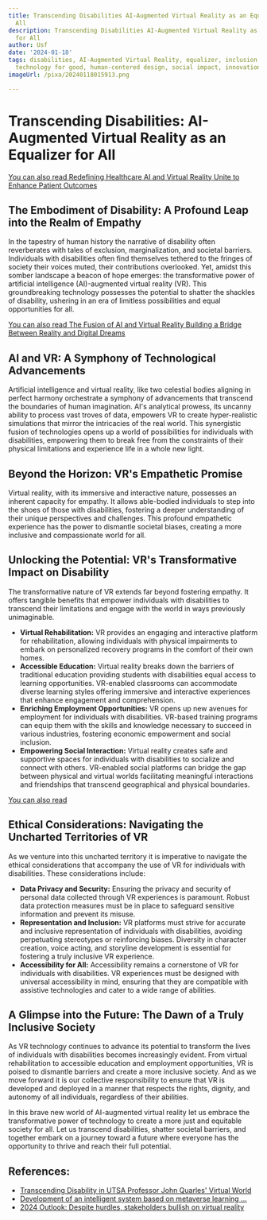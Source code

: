 ```yaml
---
title: Transcending Disabilities AI-Augmented Virtual Reality as an Equalizer for
  All
description: Transcending Disabilities AI-Augmented Virtual Reality as an Equalizer
  for All
author: Usf
date: '2024-01-18'
tags: disabilities, AI-Augmented Virtual Reality, equalizer, inclusion, accessibility,
  technology for good, human-centered design, social impact, innovation, digital empowerment
imageUrl: /pixa/20240118015913.png

---
```

# Transcending Disabilities: AI-Augmented Virtual Reality as an Equalizer for All



[You can also read Redefining Healthcare AI and Virtual Reality Unite to  Enhance Patient Outcomes](Redefining%20Healthcare%20AI%20and%20Virtual%20Reality%20Unite%20to%20Enhance%20Patient%20Outcomes)


## The Embodiment of Disability:  A Profound Leap into the Realm of  Empathy

In the tapestry of human history the narrative of disability often reverberates with tales of exclusion, marginalization, and societal barriers. Individuals with disabilities often find themselves  tethered to the fringes of society their voices muted, their contributions overlooked. Yet,  amidst this somber landscape a beacon of hope emerges: the transformative power of artificial intelligence (AI)-augmented virtual reality (VR). This groundbreaking technology possesses the potential to shatter  the shackles of disability, ushering in an era of limitless possibilities and  equal opportunities for all.

[You can also read The Fusion of AI and  Virtual  Reality  Building a Bridge Between Reality and Digital Dreams](The%20Fusion%20of%20AI%20and%20Virtual%20Reality%20Building%20a%20Bridge%20Between%20Reality%20and%20Digital%20Dreams)


## AI  and VR: A Symphony of Technological Advancements

Artificial intelligence and virtual  reality, like two celestial bodies aligning in perfect harmony orchestrate a symphony of advancements  that transcend the boundaries of human imagination. AI's analytical prowess, its  uncanny ability to  process  vast  troves of data, empowers  VR to create hyper-realistic simulations that mirror the intricacies of  the real world. This synergistic fusion of technologies opens up a world of possibilities for individuals with disabilities, empowering them  to break free from the constraints of their physical limitations and experience life in  a whole new light.

## Beyond the Horizon: VR's Empathetic Promise

Virtual reality,  with its immersive and interactive nature, possesses an inherent capacity  for  empathy. It allows able-bodied individuals to step into the shoes  of those with disabilities,  fostering  a deeper understanding of their unique perspectives and challenges. This profound empathetic experience  has the power to dismantle societal  biases,  creating a more inclusive and compassionate world  for all.

## Unlocking the  Potential: VR's Transformative Impact on Disability

The transformative nature of VR extends far beyond fostering empathy. It offers  tangible benefits that empower individuals with  disabilities to transcend their limitations and engage  with the world in ways previously unimaginable.

- **Virtual Rehabilitation:**  VR provides an engaging and interactive platform for rehabilitation, allowing individuals with physical impairments to embark on personalized  recovery programs in the comfort of their own  homes.
- **Accessible Education:** Virtual reality breaks down the barriers of  traditional education  providing students with  disabilities equal access to learning opportunities. VR-enabled classrooms can accommodate diverse learning  styles offering immersive and interactive experiences  that enhance engagement and comprehension.
-  **Enriching Employment Opportunities:** VR opens up new avenues for employment for individuals with disabilities. VR-based  training programs can equip them with  the skills and knowledge necessary to succeed in various industries, fostering economic empowerment and social inclusion.
- **Empowering Social Interaction:** Virtual reality creates safe and  supportive  spaces for individuals with disabilities  to socialize and  connect with others. VR-enabled social platforms can bridge the gap between physical and virtual worlds  facilitating meaningful interactions and friendships that transcend geographical and physical boundaries.

[You can also read ]()


## Ethical Considerations: Navigating  the  Uncharted Territories of VR

As  we venture into this uncharted territory it is imperative to  navigate the ethical considerations that accompany the use of VR for individuals with disabilities. These considerations include:

- **Data Privacy and Security:** Ensuring the privacy and security of personal data collected through VR experiences is paramount. Robust  data protection measures must be in place to safeguard sensitive information and prevent its misuse.
- **Representation and Inclusion:**  VR platforms must strive for accurate and inclusive representation of individuals with disabilities, avoiding perpetuating stereotypes or  reinforcing biases. Diversity in character creation, voice acting, and storyline development  is essential for fostering  a truly inclusive VR experience.
-  **Accessibility for All:** Accessibility remains a cornerstone of VR for individuals with disabilities. VR experiences must  be designed with universal accessibility in mind, ensuring that they are compatible with  assistive technologies and cater to a wide range of abilities.

##  A Glimpse into the Future: The  Dawn of a Truly Inclusive Society

As VR technology continues  to advance its potential to transform the lives of individuals  with disabilities becomes  increasingly evident.  From virtual rehabilitation to accessible education and employment opportunities, VR is poised to dismantle barriers and create a more inclusive society. And as we move forward it is our collective responsibility to ensure that VR is  developed  and deployed in a manner that respects the rights, dignity, and  autonomy of all individuals, regardless of their abilities.

In  this  brave new world of AI-augmented virtual reality let us embrace the transformative power of technology to create a more just and equitable society for all. Let us transcend disabilities, shatter societal barriers, and together embark on a journey toward a future where  everyone  has the opportunity to thrive and reach their full potential.

## References:
- [Transcending Disability in UTSA Professor John Quarles' Virtual World](http://sanantonioreport.org/techtonics-transcending-disability-in-utsa-professor-john-quarles-virtual-world/)
- [Development of an intelligent system based on metaverse learning ...](https://www.ncbi.nlm.nih.gov/pmc/articles/PMC9763300/)
- [2024 Outlook: Despite hurdles, stakeholders bullish on virtual reality](https://www.fiercehealthcare.com/health-tech/2024-outlook-despite-hurdles-stakeholders-bullish-virtual-reality)
